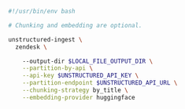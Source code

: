 ```bash CLI
#!/usr/bin/env bash

# Chunking and embedding are optional.

unstructured-ingest \
  zendesk \

    --output-dir $LOCAL_FILE_OUTPUT_DIR \
    --partition-by-api \
    --api-key $UNSTRUCTURED_API_KEY \
    --partition-endpoint $UNSTRUCTURED_API_URL \
    --chunking-strategy by_title \
    --embedding-provider huggingface
```
